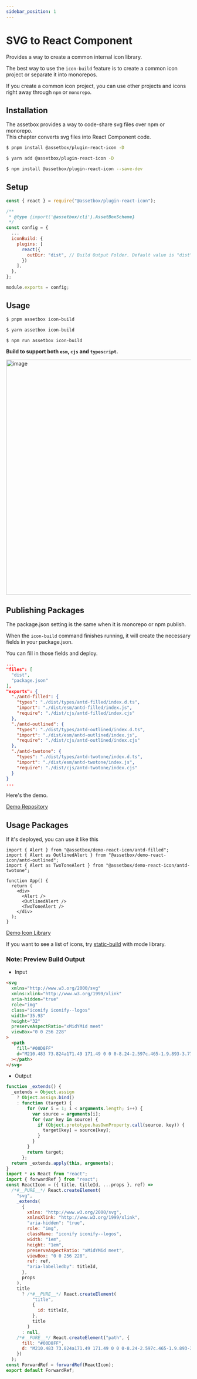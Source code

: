 ```yaml
---
sidebar_position: 1
---
```


# SVG to React Component


Provides a way to create a common internal icon library.

The best way to use the `icon-build` feature is to create a common icon project or separate it into monorepos.

If you create a common icon project, you can use other projects and icons right away through `npm` or `monorepo`.

## Installation

The assetbox provides a way to code-share svg files over npm or monorepo.  
This chapter converts svg files into React Component code.

<Tabs>
  <TabItem value="pnpm" label="pnpm" default>

```sh
$ pnpm install @assetbox/plugin-react-icon -D
```

  </TabItem>
  <TabItem value="yarn" label="yarn">

```sh
$ yarn add @assetbox/plugin-react-icon -D
```

  </TabItem>
  <TabItem value="npm" label="npm">

```sh
$ npm install @assetbox/plugin-react-icon --save-dev
```

  </TabItem>
</Tabs>

## Setup

```js twoslash title='assetbox.config.cjs'
const { react } = require("@assetbox/plugin-react-icon");

/**
 * @type {import('@assetbox/cli').AssetBoxScheme}
 */
const config = {
  ...
  iconBuild: {
    plugins: [
      react({
        outDir: "dist", // Build Output Folder. Default value is "dist"
      })
    ],
  },
};

module.exports = config;
```

## Usage

<Tabs>
  <TabItem value="pnpm" label="pnpm" default>

```sh
$ pnpm assetbox icon-build
```

  </TabItem>
  <TabItem value="yarn" label="yarn">

```sh
$ yarn assetbox icon-build
```

  </TabItem>
  <TabItem value="npm" label="npm">

```sh
$ npm run assetbox icon-build
```

  </TabItem>
</Tabs>

**Build to support both `esm`, `cjs` and `typescript`.**

<img
  width="641"
  alt="image"
  src="https://github.com/assetbox/assetbox.github.io/assets/41789633/d7539006-ea33-465c-baa8-181a49394a23"
/>

## Publishing Packages

The package.json setting is the same when it is monorepo or npm publish.

When the `icon-build` command finishes running, it will create the necessary fields in your package.json.

You can fill in those fields and deploy.

```json twoslash title='demo/package.json'
...
"files": [
  "dist",
  "package.json"
],
"exports": {
  "./antd-filled": {
    "types": "./dist/types/antd-filled/index.d.ts",
    "import": "./dist/esm/antd-filled/index.js",
    "require": "./dist/cjs/antd-filled/index.cjs"
  },
  "./antd-outlined": {
    "types": "./dist/types/antd-outlined/index.d.ts",
    "import": "./dist/esm/antd-outlined/index.js",
    "require": "./dist/cjs/antd-outlined/index.cjs"
  },
  "./antd-twotone": {
    "types": "./dist/types/antd-twotone/index.d.ts",
    "import": "./dist/esm/antd-twotone/index.js",
    "require": "./dist/cjs/antd-twotone/index.cjs"
  }
}
...
```

Here's the demo.

[Demo Repository](https://github.com/assetbox/demo)

## Usage Packages

If it's deployed, you can use it like this

```tsx twoslash title='example/App.tsx'
import { Alert } from "@assetbox/demo-react-icon/antd-filled";
import { Alert as OutlinedAlert } from "@assetbox/demo-react-icon/antd-outlined";
import { Alert as TwoToneAlert } from "@assetbox/demo-react-icon/antd-twotone";

function App() {
  return (
    <div>
      <Alert />
      <OutlinedAlert />
      <TwoToneAlert />
    </div>
  );
}
```

[Demo Icon Library](https://www.npmjs.com/package/@assetbox/demo-react-icon)

If you want to see a list of icons, try [static-build](https://assetbox.github.io/docs/static-build) with mode library.

### Note: Preview Build Output

- Input

```html twoslash title='react-logo.svg'
<svg
  xmlns="http://www.w3.org/2000/svg"
  xmlns:xlink="http://www.w3.org/1999/xlink"
  aria-hidden="true"
  role="img"
  class="iconify iconify--logos"
  width="35.93"
  height="32"
  preserveAspectRatio="xMidYMid meet"
  viewBox="0 0 256 228"
>
  <path
    fill="#00D8FF"
    d="M210.483 73.824a171.49 171.49 0 0 0-8.24-2.597c.465-1.9.893-3.777 1.273-5.621c6.238-30.281 2.16-54.676-11.769-62.708c-13.355-7.7-35.196.329-57.254 19.526a171.23 171.23 0 0 0-6.375 5.848a155.866 155.866 0 0 0-4.241-3.917C100.759 3.829 77.587-4.822 63.673 3.233C50.33 10.957 46.379 33.89 51.995 62.588a170.974 170.974 0 0 0 1.892 8.48c-3.28.932-6.445 1.924-9.474 2.98C17.309 83.498 0 98.307 0 113.668c0 15.865 18.582 31.778 46.812 41.427a145.52 145.52 0 0 0 6.921 2.165a167.467 167.467 0 0 0-2.01 9.138c-5.354 28.2-1.173 50.591 12.134 58.266c13.744 7.926 36.812-.22 59.273-19.855a145.567 145.567 0 0 0 5.342-4.923a168.064 168.064 0 0 0 6.92 6.314c21.758 18.722 43.246 26.282 56.54 18.586c13.731-7.949 18.194-32.003 12.4-61.268a145.016 145.016 0 0 0-1.535-6.842c1.62-.48 3.21-.974 4.76-1.488c29.348-9.723 48.443-25.443 48.443-41.52c0-15.417-17.868-30.326-45.517-39.844Zm-6.365 70.984c-1.4.463-2.836.91-4.3 1.345c-3.24-10.257-7.612-21.163-12.963-32.432c5.106-11 9.31-21.767 12.459-31.957c2.619.758 5.16 1.557 7.61 2.4c23.69 8.156 38.14 20.213 38.14 29.504c0 9.896-15.606 22.743-40.946 31.14Zm-10.514 20.834c2.562 12.94 2.927 24.64 1.23 33.787c-1.524 8.219-4.59 13.698-8.382 15.893c-8.067 4.67-25.32-1.4-43.927-17.412a156.726 156.726 0 0 1-6.437-5.87c7.214-7.889 14.423-17.06 21.459-27.246c12.376-1.098 24.068-2.894 34.671-5.345a134.17 134.17 0 0 1 1.386 6.193ZM87.276 214.515c-7.882 2.783-14.16 2.863-17.955.675c-8.075-4.657-11.432-22.636-6.853-46.752a156.923 156.923 0 0 1 1.869-8.499c10.486 2.32 22.093 3.988 34.498 4.994c7.084 9.967 14.501 19.128 21.976 27.15a134.668 134.668 0 0 1-4.877 4.492c-9.933 8.682-19.886 14.842-28.658 17.94ZM50.35 144.747c-12.483-4.267-22.792-9.812-29.858-15.863c-6.35-5.437-9.555-10.836-9.555-15.216c0-9.322 13.897-21.212 37.076-29.293c2.813-.98 5.757-1.905 8.812-2.773c3.204 10.42 7.406 21.315 12.477 32.332c-5.137 11.18-9.399 22.249-12.634 32.792a134.718 134.718 0 0 1-6.318-1.979Zm12.378-84.26c-4.811-24.587-1.616-43.134 6.425-47.789c8.564-4.958 27.502 2.111 47.463 19.835a144.318 144.318 0 0 1 3.841 3.545c-7.438 7.987-14.787 17.08-21.808 26.988c-12.04 1.116-23.565 2.908-34.161 5.309a160.342 160.342 0 0 1-1.76-7.887Zm110.427 27.268a347.8 347.8 0 0 0-7.785-12.803c8.168 1.033 15.994 2.404 23.343 4.08c-2.206 7.072-4.956 14.465-8.193 22.045a381.151 381.151 0 0 0-7.365-13.322Zm-45.032-43.861c5.044 5.465 10.096 11.566 15.065 18.186a322.04 322.04 0 0 0-30.257-.006c4.974-6.559 10.069-12.652 15.192-18.18ZM82.802 87.83a323.167 323.167 0 0 0-7.227 13.238c-3.184-7.553-5.909-14.98-8.134-22.152c7.304-1.634 15.093-2.97 23.209-3.984a321.524 321.524 0 0 0-7.848 12.897Zm8.081 65.352c-8.385-.936-16.291-2.203-23.593-3.793c2.26-7.3 5.045-14.885 8.298-22.6a321.187 321.187 0 0 0 7.257 13.246c2.594 4.48 5.28 8.868 8.038 13.147Zm37.542 31.03c-5.184-5.592-10.354-11.779-15.403-18.433c4.902.192 9.899.29 14.978.29c5.218 0 10.376-.117 15.453-.343c-4.985 6.774-10.018 12.97-15.028 18.486Zm52.198-57.817c3.422 7.8 6.306 15.345 8.596 22.52c-7.422 1.694-15.436 3.058-23.88 4.071a382.417 382.417 0 0 0 7.859-13.026a347.403 347.403 0 0 0 7.425-13.565Zm-16.898 8.101a358.557 358.557 0 0 1-12.281 19.815a329.4 329.4 0 0 1-23.444.823c-7.967 0-15.716-.248-23.178-.732a310.202 310.202 0 0 1-12.513-19.846h.001a307.41 307.41 0 0 1-10.923-20.627a310.278 310.278 0 0 1 10.89-20.637l-.001.001a307.318 307.318 0 0 1 12.413-19.761c7.613-.576 15.42-.876 23.31-.876H128c7.926 0 15.743.303 23.354.883a329.357 329.357 0 0 1 12.335 19.695a358.489 358.489 0 0 1 11.036 20.54a329.472 329.472 0 0 1-11 20.722Zm22.56-122.124c8.572 4.944 11.906 24.881 6.52 51.026c-.344 1.668-.73 3.367-1.15 5.09c-10.622-2.452-22.155-4.275-34.23-5.408c-7.034-10.017-14.323-19.124-21.64-27.008a160.789 160.789 0 0 1 5.888-5.4c18.9-16.447 36.564-22.941 44.612-18.3ZM128 90.808c12.625 0 22.86 10.235 22.86 22.86s-10.235 22.86-22.86 22.86s-22.86-10.235-22.86-22.86s10.235-22.86 22.86-22.86Z"
  ></path>
</svg>
```

- Output

```js twoslash title='dist/esm/ReactLogo.js'
function _extends() {
  _extends = Object.assign
    ? Object.assign.bind()
    : function (target) {
        for (var i = 1; i < arguments.length; i++) {
          var source = arguments[i];
          for (var key in source) {
            if (Object.prototype.hasOwnProperty.call(source, key)) {
              target[key] = source[key];
            }
          }
        }
        return target;
      };
  return _extends.apply(this, arguments);
}
import * as React from "react";
import { forwardRef } from "react";
const ReactIcon = ({ title, titleId, ...props }, ref) =>
  /*#__PURE__*/ React.createElement(
    "svg",
    _extends(
      {
        xmlns: "http://www.w3.org/2000/svg",
        xmlnsXlink: "http://www.w3.org/1999/xlink",
        "aria-hidden": "true",
        role: "img",
        className: "iconify iconify--logos",
        width: "1em",
        height: "1em",
        preserveAspectRatio: "xMidYMid meet",
        viewBox: "0 0 256 228",
        ref: ref,
        "aria-labelledby": titleId,
      },
      props
    ),
    title
      ? /*#__PURE__*/ React.createElement(
          "title",
          {
            id: titleId,
          },
          title
        )
      : null,
    /*#__PURE__*/ React.createElement("path", {
      fill: "#00D8FF",
      d: "M210.483 73.824a171.49 171.49 0 0 0-8.24-2.597c.465-1.9.893-3.777 1.273-5.621c6.238-30.281 2.16-54.676-11.769-62.708c-13.355-7.7-35.196.329-57.254 19.526a171.23 171.23 0 0 0-6.375 5.848a155.866 155.866 0 0 0-4.241-3.917C100.759 3.829 77.587-4.822 63.673 3.233C50.33 10.957 46.379 33.89 51.995 62.588a170.974 170.974 0 0 0 1.892 8.48c-3.28.932-6.445 1.924-9.474 2.98C17.309 83.498 0 98.307 0 113.668c0 15.865 18.582 31.778 46.812 41.427a145.52 145.52 0 0 0 6.921 2.165a167.467 167.467 0 0 0-2.01 9.138c-5.354 28.2-1.173 50.591 12.134 58.266c13.744 7.926 36.812-.22 59.273-19.855a145.567 145.567 0 0 0 5.342-4.923a168.064 168.064 0 0 0 6.92 6.314c21.758 18.722 43.246 26.282 56.54 18.586c13.731-7.949 18.194-32.003 12.4-61.268a145.016 145.016 0 0 0-1.535-6.842c1.62-.48 3.21-.974 4.76-1.488c29.348-9.723 48.443-25.443 48.443-41.52c0-15.417-17.868-30.326-45.517-39.844Zm-6.365 70.984c-1.4.463-2.836.91-4.3 1.345c-3.24-10.257-7.612-21.163-12.963-32.432c5.106-11 9.31-21.767 12.459-31.957c2.619.758 5.16 1.557 7.61 2.4c23.69 8.156 38.14 20.213 38.14 29.504c0 9.896-15.606 22.743-40.946 31.14Zm-10.514 20.834c2.562 12.94 2.927 24.64 1.23 33.787c-1.524 8.219-4.59 13.698-8.382 15.893c-8.067 4.67-25.32-1.4-43.927-17.412a156.726 156.726 0 0 1-6.437-5.87c7.214-7.889 14.423-17.06 21.459-27.246c12.376-1.098 24.068-2.894 34.671-5.345a134.17 134.17 0 0 1 1.386 6.193ZM87.276 214.515c-7.882 2.783-14.16 2.863-17.955.675c-8.075-4.657-11.432-22.636-6.853-46.752a156.923 156.923 0 0 1 1.869-8.499c10.486 2.32 22.093 3.988 34.498 4.994c7.084 9.967 14.501 19.128 21.976 27.15a134.668 134.668 0 0 1-4.877 4.492c-9.933 8.682-19.886 14.842-28.658 17.94ZM50.35 144.747c-12.483-4.267-22.792-9.812-29.858-15.863c-6.35-5.437-9.555-10.836-9.555-15.216c0-9.322 13.897-21.212 37.076-29.293c2.813-.98 5.757-1.905 8.812-2.773c3.204 10.42 7.406 21.315 12.477 32.332c-5.137 11.18-9.399 22.249-12.634 32.792a134.718 134.718 0 0 1-6.318-1.979Zm12.378-84.26c-4.811-24.587-1.616-43.134 6.425-47.789c8.564-4.958 27.502 2.111 47.463 19.835a144.318 144.318 0 0 1 3.841 3.545c-7.438 7.987-14.787 17.08-21.808 26.988c-12.04 1.116-23.565 2.908-34.161 5.309a160.342 160.342 0 0 1-1.76-7.887Zm110.427 27.268a347.8 347.8 0 0 0-7.785-12.803c8.168 1.033 15.994 2.404 23.343 4.08c-2.206 7.072-4.956 14.465-8.193 22.045a381.151 381.151 0 0 0-7.365-13.322Zm-45.032-43.861c5.044 5.465 10.096 11.566 15.065 18.186a322.04 322.04 0 0 0-30.257-.006c4.974-6.559 10.069-12.652 15.192-18.18ZM82.802 87.83a323.167 323.167 0 0 0-7.227 13.238c-3.184-7.553-5.909-14.98-8.134-22.152c7.304-1.634 15.093-2.97 23.209-3.984a321.524 321.524 0 0 0-7.848 12.897Zm8.081 65.352c-8.385-.936-16.291-2.203-23.593-3.793c2.26-7.3 5.045-14.885 8.298-22.6a321.187 321.187 0 0 0 7.257 13.246c2.594 4.48 5.28 8.868 8.038 13.147Zm37.542 31.03c-5.184-5.592-10.354-11.779-15.403-18.433c4.902.192 9.899.29 14.978.29c5.218 0 10.376-.117 15.453-.343c-4.985 6.774-10.018 12.97-15.028 18.486Zm52.198-57.817c3.422 7.8 6.306 15.345 8.596 22.52c-7.422 1.694-15.436 3.058-23.88 4.071a382.417 382.417 0 0 0 7.859-13.026a347.403 347.403 0 0 0 7.425-13.565Zm-16.898 8.101a358.557 358.557 0 0 1-12.281 19.815a329.4 329.4 0 0 1-23.444.823c-7.967 0-15.716-.248-23.178-.732a310.202 310.202 0 0 1-12.513-19.846h.001a307.41 307.41 0 0 1-10.923-20.627a310.278 310.278 0 0 1 10.89-20.637l-.001.001a307.318 307.318 0 0 1 12.413-19.761c7.613-.576 15.42-.876 23.31-.876H128c7.926 0 15.743.303 23.354.883a329.357 329.357 0 0 1 12.335 19.695a358.489 358.489 0 0 1 11.036 20.54a329.472 329.472 0 0 1-11 20.722Zm22.56-122.124c8.572 4.944 11.906 24.881 6.52 51.026c-.344 1.668-.73 3.367-1.15 5.09c-10.622-2.452-22.155-4.275-34.23-5.408c-7.034-10.017-14.323-19.124-21.64-27.008a160.789 160.789 0 0 1 5.888-5.4c18.9-16.447 36.564-22.941 44.612-18.3ZM128 90.808c12.625 0 22.86 10.235 22.86 22.86s-10.235 22.86-22.86 22.86s-22.86-10.235-22.86-22.86s10.235-22.86 22.86-22.86Z",
    })
  );
const ForwardRef = forwardRef(ReactIcon);
export default ForwardRef;
```
